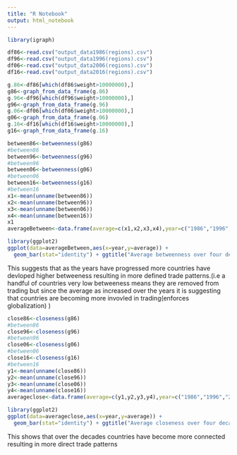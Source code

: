 ```yaml
---
title: "R Notebook"
output: html_notebook
---
```

```r
library(igraph)
```


```r
df86<-read.csv("output_data1986(regions).csv")
df96<-read.csv("output_data1996(regions).csv")
df06<-read.csv("output_data2006(regions).csv")
df16<-read.csv("output_data2016(regions).csv")
```

```r
g.86<-df86[which(df86$weight>10000000),]
g86<-graph_from_data_frame(g.86)
g.96<-df96[which(df96$weight>10000000),]
g96<-graph_from_data_frame(g.96)
g.06<-df06[which(df06$weight>10000000),]
g06<-graph_from_data_frame(g.06)
g.16<-df16[which(df16$weight>10000000),]
g16<-graph_from_data_frame(g.16)

```

```r
between86<-betweenness(g86)
#between86
between96<-betweenness(g96)
#between96
between06<-betweenness(g06)
#between06
between16<-betweenness(g16)
#between16
x1<-mean(unname(between86))
x2<-mean(unname(between96))
x3<-mean(unname(between06))
x4<-mean(unname(between16))
x1
averageBetween<-data.frame(average=c(x1,x2,x3,x4),year=c("1986","1996","2006","2016"))
```
```r
library(ggplot2)
ggplot(data=averageBetween,aes(x=year,y=average)) +
  geom_bar(stat="identity") + ggtitle("Average betweenness over four decades")
```

This suggests that as the years have progressed more countries have devloped higher betweeness resulting in more defined trade patterns.(i.e a handful of countries very low betweeness means they are removed from trading but since the average as increased over the years it is suggesting that countries are becoming more invovled in trading(enforces globalization) )
```r
close86<-closeness(g86)
#between86
close96<-closeness(g96)
#between96
close06<-closeness(g06)
#between06
close16<-closeness(g16)
#between16
y1<-mean(unname(close86))
y2<-mean(unname(close96))
y3<-mean(unname(close06))
y4<-mean(unname(close16))
averageclose<-data.frame(average=c(y1,y2,y3,y4),year=c("1986","1996","2006","2016"))
```


```r
library(ggplot2)
ggplot(data=averageclose,aes(x=year,y=average)) +
  geom_bar(stat="identity") + ggtitle("Average closeness over four decades")
```
This shows that over the decades countries have become more connected resulting in more direct trade patterns
